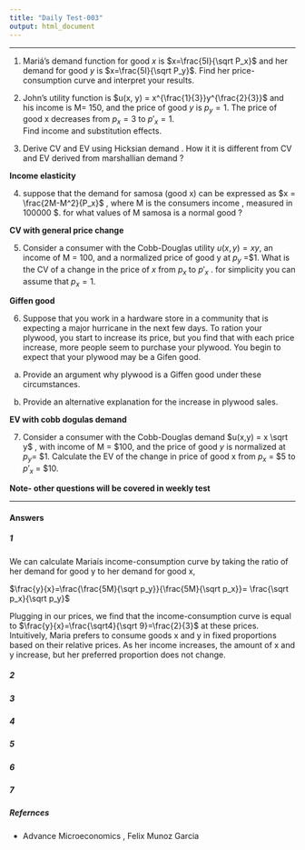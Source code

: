 ```yaml
---
title: "Daily Test-003"
output: html_document
---
```


---


1. Mariá's demand function for good $x$ is $x=\frac{5I}{\sqrt P_x}$ and 
     her demand for good $y$ is $x=\frac{5I}{\sqrt P_y}$.
     Find her price-consumption curve and interpret your results.
     
2. John's utility function is $u(x, y) = x^{\frac{1}{3}}y^{\frac{2}{3}}$  and his income is M= $150$, and the price of good $y$ is $p_y =1$. The price of good x decreases from $p_x =3$ to $p'_x =1$.  
    Find income and substitution effects.
    
3. Derive CV and EV using Hicksian demand . How it it is different from CV and EV derived from marshallian demand ?

**Income elasticity**

4. suppose that the demand for samosa (good x) can be expressed as $x = \frac{2M-M^2}{P_x}$ , where 
    M is the consumers income , measured in 100000 $. for what values of M 
    samosa is a normal good ?
    
**CV with general price change**
    
5. Consider a consumer with the Cobb-Douglas utility $u(x, y) = xy$, an income of M = 100, and a normalized price of good y at $p_y$ =$1. What is the CV of a change in the price of $x$ from $p_x$ to $p'_x$ . for simplicity you can assume that $p_x=1$.

**Giffen good**

6. Suppose that you work in a hardware store in a community that is expecting a major hurricane in the next few days. To ration your plywood, you start to increase its price, but you find that with each price increase, more people seem to purchase your plywood. You begin to expect that your plywood may be a Gifen good.

(a) Provide an argument why plywood is a Giffen good under these circumstances.

(b) Provide an alternative explanation for the increase in plywood sales.

**EV with cobb dogulas demand**

7. Consider a consumer with the Cobb-Douglas demand $u(x,y) = x \sqrt y$ , with income of  M = $100, and the price of good $y$ is normalized at $p_y$= $1. Calculate the EV of the change in price of good x from $p_x$ = $5 to $p'_x$ = $10.


**Note- other questions will be covered in weekly test**






---

#### Answers {.tabset .tabset-fade .tabset-pills}

##### 1

We can calculate Mariaís income-consumption curve by taking the ratio of her demand for good y to her demand for good x,

$\frac{y}{x}=\frac{\frac{5M}{\sqrt p_y}}{\frac{5M}{\sqrt p_x}}= \frac{\sqrt p_x}{\sqrt p_y}$

Plugging in our prices, we find that the income-consumption curve is equal to $\frac{y}{x}=\frac{\sqrt4}{\sqrt 9}=\frac{2}{3}$  at these prices. Intuitively, Maria prefers to consume goods x and y in fixed proportions based on their relative prices. As her income increases, the amount of x and y increase, but her preferred proportion does not change.

##### 2

##### 3

##### 4

##### 5

##### 6

##### 7

##### Refernces

- Advance Microeconomics , Felix Munoz Garcia
